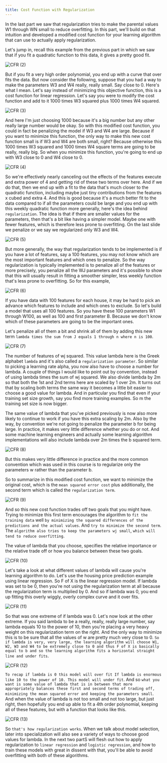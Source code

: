 ```yaml
---
title: Cost Function with Regularization
---
```



In the last part we saw that regularization tries to make the parental values W1 through WN small to reduce overfitting. In this part, we'll build on that intuition and developed a modified cost function for your learning algorithm that can use to actually apply regularization.

Let's jump in, recall this example from the previous part  in which we saw that if you fit a quadratic function to this data, it gives a pretty good fit.

![CFR (2)](/SL/PO/CFR%20(2).png)

But if you fit a very high order polynomial, you end up with a curve that over fits the data. But now consider the following, suppose that you had a way to make the parameters W3 and W4 really, really small. Say close to 0. Here's what I mean. Let's say instead of minimizing this objective function, this is a cost function for linear regression. Let's say you were to modify the cost function and add to it 1000 times W3 squared plus 1000 times W4 squared.

![CFR (3)](/SL/PO/CFR%20(3).png)

And here I'm just choosing 1000 because it's a big number but any other really large number would be okay. So with this modified cost function, you could in fact be penalizing the model if W3 and W4 are large. Because if you want to minimize this function, the only way to make this new cost function small is if W3 and W4 are both small, right? Because otherwise this 1000 times W3 squared and 1000 times W4 square terms are going to be really, really big. So when you minimize this function, you're going to end up with W3 close to 0 and W4 close to 0.

![CFR (4)](/SL/PO/CFR%20(4).png)

So we're effectively nearly canceling out the effects of the features execute and extra power of 4 and getting rid of these two terms over here. And if we do that, then we end up with a fit to the data that's much closer to the quadratic function, including maybe just tiny contributions from the features x cubed and extra 4. And this is good because it's a much better fit to the data compared to if all the parameters could be large and you end up with this weekly quadratic function more generally, here's the idea behind `regularization`. The idea is that if there are smaller values for the parameters, then that's a bit like having a simpler model. Maybe one with fewer features, which is therefore less prone to overfitting. On the last slide we penalize or we say we regularized only W3 and W4.

![CFR (5)](/SL/PO/CFR%20(5).png)

But more generally, the way that regularization tends to be implemented is if you have a lot of features, say a 100 features, you may not know which are the most important features and which ones to penalize. So the way regularization is typically implemented is to penalize all of the features or more precisely, you penalize all the WJ parameters and it's possible to show that this will usually result in fitting a smoother simpler, less weekly function that's less prone to overfitting. So for this example,

![CFR (6)](/SL/PO/CFR%20(6).png)

If you have data with 100 features for each house, it may be hard to pick an advance which features to include and which ones to exclude. So let's build a model that uses all 100 features. So you have these 100 parameters W1 through W100, as well as 100 and first parameter B. Because we don't know which of these parameters are going to be the important ones.

Let's penalize all of them a bit and shrink all of them by adding this new term `lambda times the sum from J equals 1 through n where n is 100`.

![CFR (7)](/SL/PO/CFR%20(7).png)

The number of features of wj squared. This value lambda here is the Greek  alphabet `lambda` and it's also called a `regularization parameter`. So similar to picking a learning rate alpha, you now also have to choose a number for lambda. A couple of things I would like to point out by convention, instead of using lambda times the sum of wj squared. We also divide lambda by 2m so that both the 1st and 2nd terms here are scaled by 1 over 2m. It turns out that by scaling both terms the same way it becomes a little bit easier to choose a good value for lambda. And in particular you find that even if your training set size growth, say you find more training examples. So m the training set size is now bigger.

The same value of lambda that you've picked previously is now also more likely to continue to work if you have this extra scaling by 2m. Also by the way, by convention we're not going to penalize the parameter b for being large. In practice, it makes very little difference whether you do or not. And some machine learning engineers and actually some learning algorithm implementations will also include lambda over 2m times the b squared term.

![CFR (8)](/SL/PO/CFR%20(8).png)

But this makes very little difference in practice and the more common convention which was used in this course is to regularize only the parameters w rather than the parameter b.

So to summarize in this modified cost function, we want to minimize the original cost, which is the `mean squared error cost` plus additionally, the second term which is called the `regularization term`.

![CFR (9)](/SL/PO/CFR%20(9).png)

And so this new cost function trades off two goals that you might have. Trying to minimize this first term encourages the algorithm to `fit the training data` well `by minimizing the squared differences of the predictions and the actual values`. And `try to minimize the second term`. The `algorithm also tries to keep the parameters wj small`, `which will tend to reduce overfitting`. 

The value of lambda that you choose, specifies the relative importance or the relative trade off or how you balance between these two goals. 

![CFR (10)](/SL/PO/CFR%20(10).png)

Let's take a look at what different values of lambda will cause you're learning algorithm to do. Let's use the housing price prediction example using linear regression. So F of X is the linear regression model. If lambda was set to be 0, then you're not using the regularization term at all because the regularization term is multiplied by 0. And so if lambda was 0, you end up fitting this overly wiggly, overly complex curve and it over fits. 

![CFR (11)](/SL/PO/CFR%20(11).png)

So that was one extreme of if lambda was 0. Let's now look at the other extreme. If you said lambda to be a really, really, really large number, say lambda equals 10 to the power of 10, then you're placing a very heavy weight on this regularization term on the right. And the only way to minimize this is to be sure that all the values of w are pretty much very close to 0. `So if lambda is very, very large, the learning algorithm will choose W1, W2, W3 and W4 to be extremely close to 0 and thus F of X is basically equal to b and so the learning algorithm fits a horizontal straight line and under fits`.

![CFR (12)](/SL/PO/CFR%20(12).png)

`To recap if lambda is 0 this model will over fit If lambda is enormous like 10 to the power of 10. This model will under fit`. And so `what you want is some value of lambda that is in between that more appropriately balances these first and second terms of trading off, minimizing the mean squared error and keeping the parameters small`. And when the value of lambda is not too small and not too large, but just right, then hopefully you end up able to fit a 4th order polynomial, keeping all of these features, but with a function that looks like this. 

![CFR (13)](/SL/PO/CFR%20(13).png)

So `that's how regularization works`. When we talk about model selection, later into specialization will also see a variety of ways to choose good values for lambda. In the next two partS will flesh out how to apply regularization to `linear regression` and `logistic regression`, and how to train these models with great in dissent with that, you'll be able to avoid overfitting with both of these algorithms.



